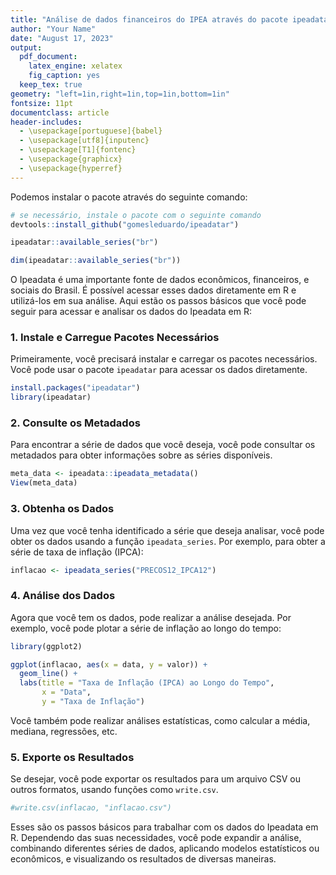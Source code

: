 ```yaml
---
title: "Análise de dados financeiros do IPEA através do pacote ipeadatar"
author: "Your Name"
date: "August 17, 2023"
output:
  pdf_document:
    latex_engine: xelatex
    fig_caption: yes
  keep_tex: true
geometry: "left=1in,right=1in,top=1in,bottom=1in"
fontsize: 11pt
documentclass: article
header-includes:
  - \usepackage[portuguese]{babel}
  - \usepackage[utf8]{inputenc}
  - \usepackage[T1]{fontenc}
  - \usepackage{graphicx}
  - \usepackage{hyperref}
---
```



Podemos instalar o pacote através do seguinte comando:

```r
# se necessário, instale o pacote com o seguinte comando
devtools::install_github("gomesleduardo/ipeadatar")
```



```r

ipeadatar::available_series("br")

dim(ipeadatar::available_series("br"))
```




O Ipeadata é uma importante fonte de dados econômicos, financeiros, e sociais do Brasil. É possível acessar esses dados diretamente em R e utilizá-los em sua análise. Aqui estão os passos básicos que você pode seguir para acessar e analisar os dados do Ipeadata em R:

### 1. Instale e Carregue Pacotes Necessários

Primeiramente, você precisará instalar e carregar os pacotes necessários. Você pode usar o pacote `ipeadatar` para acessar os dados diretamente.

```R
install.packages("ipeadatar")
library(ipeadatar)
```

### 2. Consulte os Metadados

Para encontrar a série de dados que você deseja, você pode consultar os metadados para obter informações sobre as séries disponíveis.

```R
meta_data <- ipeadata::ipeadata_metadata()
View(meta_data)
```

### 3. Obtenha os Dados

Uma vez que você tenha identificado a série que deseja analisar, você pode obter os dados usando a função `ipeadata_series`. Por exemplo, para obter a série de taxa de inflação (IPCA):

```R
inflacao <- ipeadata_series("PRECOS12_IPCA12")
```

### 4. Análise dos Dados

Agora que você tem os dados, pode realizar a análise desejada. Por exemplo, você pode plotar a série de inflação ao longo do tempo:

```R
library(ggplot2)

ggplot(inflacao, aes(x = data, y = valor)) +
  geom_line() +
  labs(title = "Taxa de Inflação (IPCA) ao Longo do Tempo",
       x = "Data",
       y = "Taxa de Inflação")
```

Você também pode realizar análises estatísticas, como calcular a média, mediana, regressões, etc.

### 5. Exporte os Resultados

Se desejar, você pode exportar os resultados para um arquivo CSV ou outros formatos, usando funções como `write.csv`.

```R
#write.csv(inflacao, "inflacao.csv")
```

Esses são os passos básicos para trabalhar com os dados do Ipeadata em R. Dependendo das suas necessidades, você pode expandir a análise, combinando diferentes séries de dados, aplicando modelos estatísticos ou econômicos, e visualizando os resultados de diversas maneiras.
